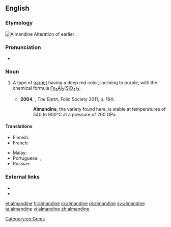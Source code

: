 ==English==
{{wikipedia}}

===Etymology===
[[Image:Almandinas.jpg|thumb|Almandine]]
Alteration of earlier {{m|en|alabandine}}.

===Pronunciation===
* {{a|UK}} {{IPA|/ˈal.mən.dʌɪn/|lang=en}}

===Noun===
{{en-noun}}

# {{lb|en|mineral}} A type of [[garnet]] having a deep red color, inclining to purple, with the chemical formula [[iron|Fe]]<sub>3</sub>[[aluminum|Al]]<sub>2</sub>([[silicon|Si]][[oxygen|O]]<sub>4</sub>)<sub>3</sub>.
#* '''2004''', {{w|Richard Fortey}}, ''The Earth'', Folio Society 2011, p. 164:
#*: '''Almandine''', the variety found here, is stable at temperatures of 540 to 900°C at a pressure of 200 GPa.

====Translations====
{{trans-top|mineral}}
* Finnish: {{t|fi|almandiini}}
* French: {{t+|fr|almandin|m}}
{{trans-mid}}
* Malay: {{t|ms|almandin}}
* Portuguese: {{t|pt|almandina|f}}, {{t|pt|almandita|f}}
* Russian: {{t+|ru|альманди́н|m}}
{{trans-bottom}}

===External links===
* {{R:WebMineral}}
* {{R:mindat}}

[[Category:en:Gems]]

[[et:almandine]]
[[fr:almandine]]
[[io:almandine]]
[[pl:almandine]]
[[sv:almandine]]
[[ta:almandine]]
[[vi:almandine]]
[[zh:almandine]]